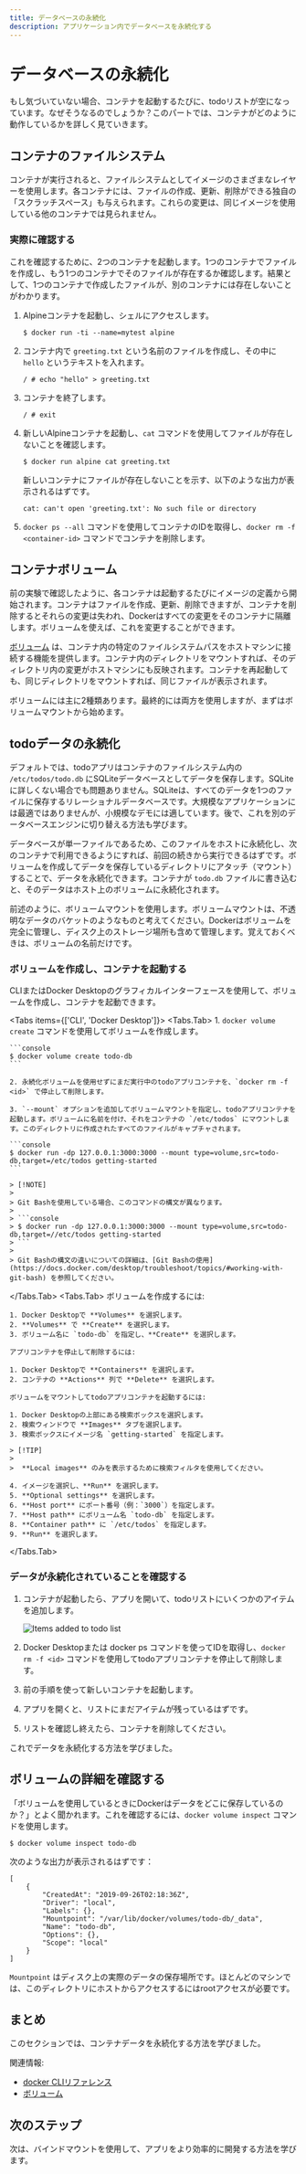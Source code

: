 ```yaml
---
title: データベースの永続化
description: アプリケーション内でデータベースを永続化する
---
```



# データベースの永続化

もし気づいていない場合、コンテナを起動するたびに、todoリストが空になっています。なぜそうなるのでしょうか？このパートでは、コンテナがどのように動作しているかを詳しく見ていきます。

## コンテナのファイルシステム

コンテナが実行されると、ファイルシステムとしてイメージのさまざまなレイヤーを使用します。各コンテナには、ファイルの作成、更新、削除ができる独自の「スクラッチスペース」も与えられます。これらの変更は、同じイメージを使用している他のコンテナでは見られません。

### 実際に確認する

これを確認するために、2つのコンテナを起動します。1つのコンテナでファイルを作成し、もう1つのコンテナでそのファイルが存在するか確認します。結果として、1つのコンテナで作成したファイルが、別のコンテナには存在しないことがわかります。

1. Alpineコンテナを起動し、シェルにアクセスします。

    ```console
    $ docker run -ti --name=mytest alpine
    ```

2. コンテナ内で `greeting.txt` という名前のファイルを作成し、その中に `hello` というテキストを入れます。

    ```console
    / # echo "hello" > greeting.txt
    ```

3. コンテナを終了します。

   ```console
   / # exit
   ```

4. 新しいAlpineコンテナを起動し、`cat` コマンドを使用してファイルが存在しないことを確認します。
   
   ```console
   $ docker run alpine cat greeting.txt
   ```

   新しいコンテナにファイルが存在しないことを示す、以下のような出力が表示されるはずです。

   ```console
   cat: can't open 'greeting.txt': No such file or directory
   ```

5. `docker ps --all` コマンドを使用してコンテナのIDを取得し、`docker rm -f <container-id>` コマンドでコンテナを削除します。


## コンテナボリューム

前の実験で確認したように、各コンテナは起動するたびにイメージの定義から開始されます。コンテナはファイルを作成、更新、削除できますが、コンテナを削除するとそれらの変更は失われ、Dockerはすべての変更をそのコンテナに隔離します。ボリュームを使えば、これを変更することができます。

[ボリューム](https://docs.docker.com/engine/storage/volumes) は、コンテナ内の特定のファイルシステムパスをホストマシンに接続する機能を提供します。コンテナ内のディレクトリをマウントすれば、そのディレクトリ内の変更がホストマシンにも反映されます。コンテナを再起動しても、同じディレクトリをマウントすれば、同じファイルが表示されます。

ボリュームには主に2種類あります。最終的には両方を使用しますが、まずはボリュームマウントから始めます。

## todoデータの永続化

デフォルトでは、todoアプリはコンテナのファイルシステム内の `/etc/todos/todo.db` にSQLiteデータベースとしてデータを保存します。SQLiteに詳しくない場合でも問題ありません。SQLiteは、すべてのデータを1つのファイルに保存するリレーショナルデータベースです。大規模なアプリケーションには最適ではありませんが、小規模なデモには適しています。後で、これを別のデータベースエンジンに切り替える方法も学びます。

データベースが単一ファイルであるため、このファイルをホストに永続化し、次のコンテナで利用できるようにすれば、前回の続きから実行できるはずです。ボリュームを作成してデータを保存しているディレクトリにアタッチ（マウント）することで、データを永続化できます。コンテナが `todo.db` ファイルに書き込むと、そのデータはホスト上のボリュームに永続化されます。

前述のように、ボリュームマウントを使用します。ボリュームマウントは、不透明なデータのバケットのようなものと考えてください。Dockerはボリュームを完全に管理し、ディスク上のストレージ場所も含めて管理します。覚えておくべきは、ボリュームの名前だけです。


### ボリュームを作成し、コンテナを起動する

CLIまたはDocker Desktopのグラフィカルインターフェースを使用して、ボリュームを作成し、コンテナを起動できます。

<Tabs items={['CLI', 'Docker Desktop']}>
  <Tabs.Tab>
    1. `docker volume create` コマンドを使用してボリュームを作成します。

    ```console
    $ docker volume create todo-db
    ```

    2. 永続化ボリュームを使用せずにまだ実行中のtodoアプリコンテナを、`docker rm -f <id>` で停止して削除します。

    3. `--mount` オプションを追加してボリュームマウントを指定し、todoアプリコンテナを起動します。ボリュームに名前を付け、それをコンテナの `/etc/todos` にマウントします。このディレクトリに作成されたすべてのファイルがキャプチャされます。

    ```console
    $ docker run -dp 127.0.0.1:3000:3000 --mount type=volume,src=todo-db,target=/etc/todos getting-started
    ```

    > [!NOTE]
    >
    > Git Bashを使用している場合、このコマンドの構文が異なります。
    >
    > ```console
    > $ docker run -dp 127.0.0.1:3000:3000 --mount type=volume,src=todo-db,target=//etc/todos getting-started
    > ```
    >
    > Git Bashの構文の違いについての詳細は、[Git Bashの使用](https://docs.docker.com/desktop/troubleshoot/topics/#working-with-git-bash) を参照してください。
  </Tabs.Tab>
  <Tabs.Tab>
    ボリュームを作成するには:

    1. Docker Desktopで **Volumes** を選択します。
    2. **Volumes** で **Create** を選択します。
    3. ボリューム名に `todo-db` を指定し、**Create** を選択します。

    アプリコンテナを停止して削除するには:

    1. Docker Desktopで **Containers** を選択します。
    2. コンテナの **Actions** 列で **Delete** を選択します。

    ボリュームをマウントしてtodoアプリコンテナを起動するには:

    1. Docker Desktopの上部にある検索ボックスを選択します。
    2. 検索ウィンドウで **Images** タブを選択します。
    3. 検索ボックスにイメージ名 `getting-started` を指定します。

    > [!TIP]
    >
    >  **Local images** のみを表示するために検索フィルタを使用してください。

    4. イメージを選択し、**Run** を選択します。
    5. **Optional settings** を選択します。
    6. **Host port** にポート番号（例：`3000`）を指定します。
    7. **Host path** にボリューム名 `todo-db` を指定します。
    8. **Container path** に `/etc/todos` を指定します。
    9. **Run** を選択します。
  </Tabs.Tab>
</Tabs>

### データが永続化されていることを確認する

1. コンテナが起動したら、アプリを開いて、todoリストにいくつかのアイテムを追加します。

    ![Items added to todo list](/docker-workshop-ja/items-added.webp)

2. Docker Desktopまたは docker ps コマンドを使ってIDを取得し、`docker rm -f <id>` コマンドを使用してtodoアプリコンテナを停止して削除します。

3. 前の手順を使って新しいコンテナを起動します。

4. アプリを開くと、リストにまだアイテムが残っているはずです。

5. リストを確認し終えたら、コンテナを削除してください。

これでデータを永続化する方法を学びました。

## ボリュームの詳細を確認する

「ボリュームを使用しているときにDockerはデータをどこに保存しているのか？」とよく聞かれます。これを確認するには、`docker volume inspect` コマンドを使用します。

```console
$ docker volume inspect todo-db
```
次のような出力が表示されるはずです：
```console
[
    {
        "CreatedAt": "2019-09-26T02:18:36Z",
        "Driver": "local",
        "Labels": {},
        "Mountpoint": "/var/lib/docker/volumes/todo-db/_data",
        "Name": "todo-db",
        "Options": {},
        "Scope": "local"
    }
]
```

`Mountpoint` はディスク上の実際のデータの保存場所です。ほとんどのマシンでは、このディレクトリにホストからアクセスするにはrootアクセスが必要です。

## まとめ

このセクションでは、コンテナデータを永続化する方法を学びました。

関連情報:

 - [docker CLIリファレンス](https://docs.docker.com/reference/cli/docker/)
 - [ボリューム](https://docs.docker.com/engine/storage/volumes)

## 次のステップ

次は、バインドマウントを使用して、アプリをより効率的に開発する方法を学びます。
